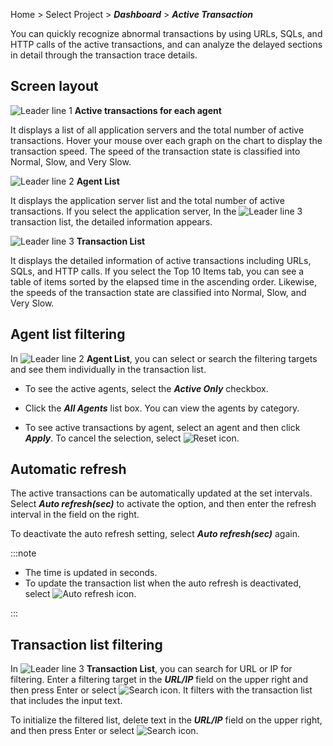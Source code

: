 Home > Select Project > **_Dashboard_** > **_Active Transaction_**

You can quickly recognize abnormal transactions by using URLs, SQLs, and HTTP calls of the active transactions, and can analyze the delayed sections in detail through the transaction trace details.

## Screen layout

<ImgLang img='dashboard-active-transaction.png' desc='액티브 트랜잭션' />

![Leader line 1](/img/number-01.png) **Active transactions for each agent**

It displays a list of all application servers and the total number of active transactions. Hover your mouse over each graph on the chart to display the transaction speed. The speed of the transaction state is classified into <span class='normal'>Normal</span>, <span class='slow'>Slow</span>, and <span class='vslow'>Very Slow</span>.

![Leader line 2](/img/number-02.png) **Agent List**

It displays the application server list and the total number of active transactions. If you select the application server, In the ![Leader line 3](/img/number-03.png) transaction list, the detailed information appears.

![Leader line 3](/img/number-03.png) **Transaction List**

It displays the detailed information of active transactions including URLs, SQLs, and HTTP calls. If you select the Top 10 Items tab, you can see a table of items sorted by the elapsed time in the ascending order. Likewise, the speeds of the transaction state are classified into <span class='normal'>Normal</span>, <span class='slow'>Slow</span>, and <span class='vslow'>Very Slow</span>.

## Agent list filtering

In ![Leader line 2](/img/number-02.png) **Agent List**, you can select or search the filtering targets and see them individually in the transaction list. 

-   To see the active agents, select the **_Active Only_** checkbox.

-   Click the **_All Agents_** list box. You can view the agents by category.

-   To see active transactions by agent, select an agent and then click **_Apply_**. To cancel the selection, select ![Reset icon](/img/ico-reset.svg).

## Automatic refresh

The active transactions can be automatically updated at the set intervals. Select **_Auto refresh(sec)_** to activate the option, and then enter the refresh interval in the field on the right.

To deactivate the auto refresh setting, select **_Auto refresh(sec)_** again.

:::note

-   The time is updated in seconds.
-   To update the transaction list when the auto refresh is deactivated, select ![Auto refresh icon](/img/ico-refresh.png).

:::

## Transaction list filtering

In ![Leader line 3](/img/number-03.png) **Transaction List**, you can search for URL or IP for filtering. Enter a filtering target in the **_URL/IP_** field on the upper right and then press Enter or select ![Search icon](/img/ico-search.svg). It filters with the transaction list that includes the input text.

To initialize the filtered list, delete text in the **_URL/IP_** field on the upper right, and then press Enter or select ![Search icon](/img/ico-search.svg).
